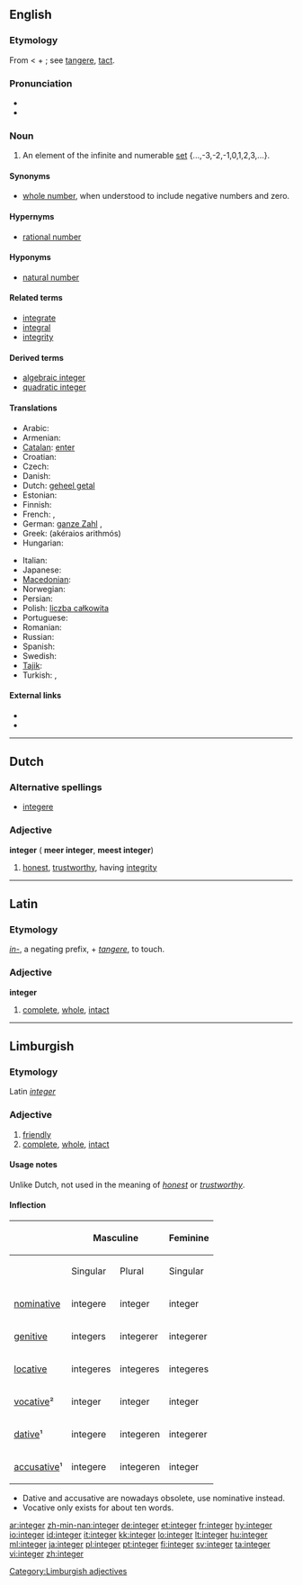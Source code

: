 ==English==
{{wikipedia}}

===Etymology===
From {{etyl|la}} {{term|integer|lang=la||untouched, unhurt, unchanged, sound, fresh, whole, entire, pure, honest}} < {{term|in}} + {{term|tangere||to touch}}; see [[tangere]], [[tact]].

===Pronunciation===
* {{pron|ˈɪn.tɪ.dʒə(ɹ)}}
* {{audio|en-us-integer.ogg|Audio (US)}}

===Noun===
{{en-noun}}

# {{arithmetic}} An element of the infinite and numerable [[set]] {...,-3,-2,-1,0,1,2,3,...}.

====Synonyms====
* [[whole number]], when understood to include negative numbers and zero.

====Hypernyms====
* [[rational number]]

====Hyponyms====
* [[natural number]]

====Related terms====
* [[integrate]]
* [[integral]]
* [[integrity]]

====Derived terms====
* [[algebraic integer]]
* [[quadratic integer]]

====Translations====
{{trans-top|integer}}
* Arabic: {{t-|ar|عدد صحیح}}
* Armenian: {{t-|hy|ամբողջ թիվ|tr=amboġǰ t’iv}}
* [[Catalan]]: [[enter#Catalan|enter]]
* Croatian: {{t-|hr|cijeli broj|m}}
* Czech: {{t-|cs|celé číslo|n}}
* Danish: {{t-|da|heltal|n}}
* Dutch: [[geheel getal]] {{n}}
* Estonian: {{t+|et|täisarv}}
* Finnish: {{t+|fi|kokonaisluku}}
* French: {{t+|fr|entier|m}},  {{t+|fr|nombre entier}}
* German: [[ganze Zahl]] {{f}},  {{t+|de|Ganzzahl}}
* Greek: {{t+|el|ακέραιος αριθμός|m}} (akéraios arithmós)
* Hungarian: {{t+|hu|egész szám}}
{{trans-mid}}
* Italian: {{t+|it|intero|m}}
* Japanese: {{t+|ja|整数|tr=seisū}}
* [[Macedonian]]: {{t|mk|цел број|m|tr=cel brój}}
* Norwegian: {{t-|no|heltall|n}}
* Persian: {{t-|fa|عدد صحیح|xs=Persian}}
* Polish: [[liczba całkowita]] {{f}}
* Portuguese: {{t+|pt|inteiro|m}}
* Romanian: {{t-|ro|întreg|m}}
* Russian: {{t|ru|целое число|n|tr=céloe čisló}}
* Spanish: {{t-|es|entero}}
* Swedish: {{t+|sv|heltal|n}}
* [[Tajik]]: {{t+|tg|адади саҳеҳ|sc=Cyrl|xs=Tajik}}
* Turkish: {{t|tr|tam sayı}},  {{t|tr|tamsayı}}
{{trans-bottom}}

====External links====
* {{R:Webster 1913}}
* {{R:Century 1911}}

----

==Dutch==

===Alternative spellings===
* [[integere]]

===Adjective===
'''integer''' ({{compar}} '''meer integer''', {{superl}} '''meest integer''')

# [[honest]], [[trustworthy]], having [[integrity]]

----

==Latin==

===Etymology===
''[[in-#Latin|in-]]'', a negating prefix, + ''[[tangere]]'', to touch.

===Adjective===
'''integer'''

# [[complete]], [[whole]], [[intact]]

----

==Limburgish==

===Etymology===
Latin ''[[integer#Latin|integer]]''

===Adjective===
{{li-adj|comp=integerder}}

# [[friendly]]
# [[complete]], [[whole]], [[intact]]

====Usage notes====
Unlike Dutch, not used in the meaning of ''[[honest]]'' or ''[[trustworthy]]''.

====Inflection====
{| class="wikitable" style="text-align: center;"
|-
!
! colspan="2" | Masculine
! colspan="2" | Feminine
! colspan="2" | Neutral
|-
!
! Singular
! Plural
! Singular
! Plural
! Singular
! Plural
|-
! [[nominative]]
| integere
| integer
| integer
| integer
| integer
| integer
|-
! [[genitive]]
| integers
| integerer
| integerer
| integerer
| integers
| integerer
|-
! [[locative]]
| integeres
| integeres
| integeres
| integeres
| integeres
| integeres
|-
! [[vocative]]²
| integer
| integer
| integer
| integer
| integer
| integer
|-
! [[dative]]¹
| integere
| integeren
| integerer
| integeren
| integer
| integeren
|-
! [[accusative]]¹
| integere
| integeren
| integer
| integer
| integer
| integeren
|}
* Dative and accusative are nowadays obsolete, use nominative instead.
* Vocative only exists for about ten words.

[[Category:Limburgish adjectives]]

[[ar:integer]]
[[zh-min-nan:integer]]
[[de:integer]]
[[et:integer]]
[[fr:integer]]
[[hy:integer]]
[[io:integer]]
[[id:integer]]
[[it:integer]]
[[kk:integer]]
[[lo:integer]]
[[lt:integer]]
[[hu:integer]]
[[ml:integer]]
[[ja:integer]]
[[pl:integer]]
[[pt:integer]]
[[fi:integer]]
[[sv:integer]]
[[ta:integer]]
[[vi:integer]]
[[zh:integer]]